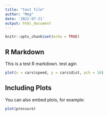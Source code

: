 ```yaml
---
title: "test file"
author: "Meg"
date: '2022-07-21'
output: html_document
---
```


```r
knitr::opts_chunk$set(echo = TRUE)
```

## R Markdown

This is a test R markdown. test agin

```r
plot(x = cars$speed, y = cars$dist, pch = 16)
```

## Including Plots

You can also embed plots, for example:

```r
plot(pressure)
```

